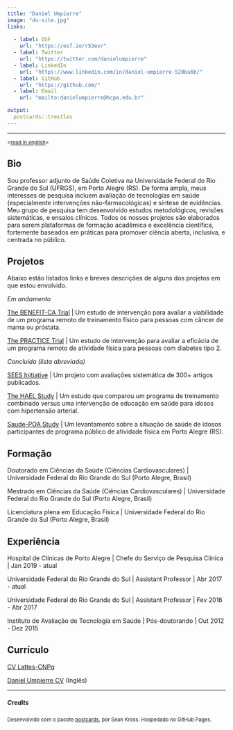 ```yaml
---
title: "Daniel Umpierre"
image: "du-site.jpg"
links:
  
  - label: OSF
    url: "https://osf.io/r53ev/"
  - label: Twitter
    url: "https://twitter.com/danielumpierre"
  - label: LinkedIn
    url: "https://www.linkedin.com/in/daniel-umpierre-520ba6b/"
  - label: GitHub
    url: "https://github.com/"
  - label: Email
    url: "mailto:danielumpierre@hcpa.edu.br"

output:
  postcards::trestles
---
```


------------------------------------------------------------------------

^\<[read in english](/)\>^

## Bio

Sou professor adjunto de Saúde Coletiva na Universidade Federal do Rio Grande do Sul (UFRGS), em Porto Alegre (RS). De forma ampla, meus interesses de pesquisa incluem avaliação de tecnologias em saúde (especialmente intervenções não-farmacológicas) e síntese de evidências. Meu grupo de pesquisa tem desenvolvido estudos metodológicos, revisões sistemáticas, e ensaios clínicos. Todos os nossos projetos são elaborados para serem plataformas de formação acadêmica e excelência científica, fortemente baseados em práticas para promover ciência aberta, inclusiva, e centrada no público.

## Projetos

Abaixo estão listados links e breves descrições de alguns dos projetos em que estou envolvido.

*Em andamento*

[The BENEFIT-CA Trial](https://osf.io/gw2x6/) \| Um estudo de intervenção para avaliar a viabilidade de um programa remoto de treinamento físico para pessoas com câncer de mama ou próstata.

[The PRACTICE Trial](https://osf.io/npxdw/) \| Um estudo de intervenção para avaliar a eficácia de um programa remoto de atividade física para pessoas com diabetes tipo 2.

*Concluída (lista abreviada)*

[SEES Initiative](https://sees-initiative.org/) \| Um projeto com avaliações sistemática de 300+ artigos publicados.

[The HAEL Study](https://osf.io/56wrv/) \| Um estudo que comparou um programa de treinamento combinado versus uma intervenção de educação em saúde para idosos com hipertensão arterial.

[Saude-POA Study](https://osf.io/q4r69/) \| Um levantamento sobre a situação de saúde de idosos participantes de programa público de atividade física em Porto Alegre (RS).

## Formação

Doutorado em Ciências da Saúde (Ciências Cardiovasculares) \| Universidade Federal do Rio Grande do Sul (Porto Alegre, Brasil)

Mestrado em Ciências da Saúde (Ciências Cardiovasculares) \| Universidade Federal do Rio Grande do Sul (Porto Alegre, Brasil)

Licenciatura plena em Educação Física \| Universidade Federal do Rio Grande do Sul (Porto Alegre, Brasil)

## Experiência

Hospital de Clínicas de Porto Alegre \| Chefe do Serviço de Pesquisa Clínica \| Jan 2019 - atual

Universidade Federal do Rio Grande do Sul \| Assistant Professor \| Abr 2017 - atual

Universidade Federal do Rio Grande do Sul \| Assistant Professor \| Fev 2016 - Abr 2017

Instituto de Avaliação de Tecnologia em Saúde \| Pós-doutorando \| Out 2012 - Dez 2015

## Currículo

[CV Lattes-CNPq](http://lattes.cnpq.br/7262168077244929)

[Daniel Umpierre CV](https://github.com/dumpierre/website/raw/main/CV-DanielUmpierre.pdf) (Inglês)

------------------------------------------------------------------------

##### Credits

^Desenvolvido\ com\ o\ pacote\ [postcards](https://github.com/seankross/postcards),\ por\ Sean\ Kross.\ Hospedado\ no\ GitHub\ Pages.^
